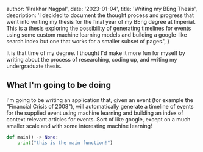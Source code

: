 
  author: 'Prakhar Nagpal',
  date: '2023-01-04',
  title: 'Writing my BEng Thesis',
  description:
    'I decided to document the thought process and progress that went into writing my thesis for the final year of my BEng degree at Imperial. This is a thesis exploring the possibility of generating timelines for events using some custom machine learning models and building a google-like search index but one that works for a smaller subset of pages.',
}

 
It is that time of my degree. I thought I'd make it more fun for myself by writing about the process of researching, coding up, and writing my undergraduate thesis.

## What I'm going to be doing

I'm going to be writing an application that, given an event (for example the "Financial Crisis of 2008"), will automatically generate a timeline of events for the supplied event using machine learning and building an index of context relevant articles for events. Sort of like google, except on a much smaller scale and with some interesting machine learning!

```python
def main() -> None:
    print("this is the main function!")
```
